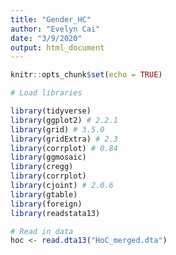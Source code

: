 ```yaml
---
title: "Gender_HC"
author: "Evelyn Cai"
date: "3/9/2020"
output: html_document
---
```


```r
knitr::opts_chunk$set(echo = TRUE)

# Load libraries

library(tidyverse)
library(ggplot2) # 2.2.1
library(grid) # 3.5.0
library(gridExtra) # 2.3
library(corrplot) # 0.84
library(ggmosaic)
library(cregg)
library(corrplot)
library(cjoint) # 2.0.6
library(gtable)
library(foreign)
library(readstata13)

# Read in data
hoc <- read.dta13("HoC_merged.dta")

```


```r



```


